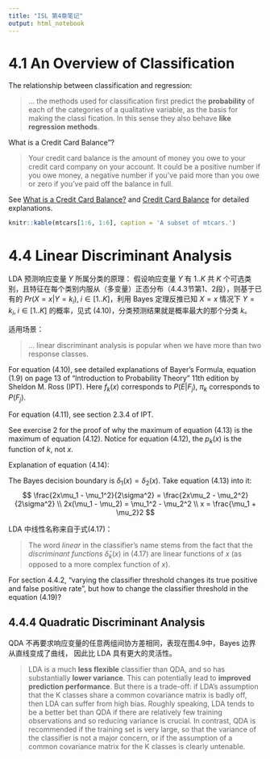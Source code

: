 ```yaml
---
title: "ISL 第4章笔记"
output: html_notebook
---
```


# 4.1 An Overview of Classification

The relationship between classification and regression:

> ... the methods used for classification first predict the **probability** of each of
> the categories of a qualitative variable, as the basis for making the classi fication.
> In this sense they also behave **like regression methods**.

What is a Credit Card Balance"?

> Your credit card balance is the amount of money you owe to your credit card company on your account.
> It could be a positive number if you owe money,
> a negative number if you’ve paid more than you owe or zero if you’ve paid off the balance in full.

See [What is a Credit Card Balance?](https://www.discover.com/credit-cards/resources/what-is-a-credit-card-balance) and [Credit Card Balance](https://www.investopedia.com/terms/c/credit-card-balance.asp) for detailed explanations.

```r
knitr::kable(mtcars[1:6, 1:6], caption = 'A subset of mtcars.')
```

# 4.4 Linear Discriminant Analysis

LDA 预测响应变量 $Y$ 所属分类的原理：
假设响应变量 $Y$ 有 $1..K$ 共 $K$ 个可选类别，且特征在每个类别内服从（多变量）正态分布（4.4.3节第1、2段），则基于已有的 $Pr(X=x|Y=k_i),\; i \in [1..K]$，利用 Bayes 定理反推已知 $X = x$ 情况下 $Y = k_i,\; i \in [1..K]$ 的概率，见式 (4.10)，分类预测结果就是概率最大的那个分类 $k$。

适用场景：

> ... linear discriminant analysis is popular when we have more than two response classes.

For equation (4.10), see detailed explanations of Bayer's Formula, equation (1.9) on page 13 of "Introduction to Probability Theory" 11th edition by Sheldon M. Ross (IPT).
Here $f_k(x)$ corresponds to $P(E\vert F_j)$, $\pi_k$ corresponds to $P(F_j)$.

For equation (4.11), see section 2.3.4 of IPT.

See exercise 2 for the proof of why the maximum of equation (4.13) is the maximum of equation (4.12). Notice for equation (4.12), the $p_k(x)$ is the function of $k$, not $x$.

Explanation of equation (4.14):

The Bayes decision boundary is  $\delta_1(x) = \delta_2(x)$.
Take equation (4.13) into it:
$$
\frac{2x\mu_1 - \mu_1^2}{2\sigma^2} =  \frac{2x\mu_2 - \mu_2^2}{2\sigma^2} \\
2x(\mu_1 - \mu_2) = \mu_1^2 - \mu_2^2  \\
x = \frac{\mu_1 + \mu_2}2
$$

LDA 中线性名称来自于式(4.17)：

> The word *linear* in the classifier’s name stems from the fact  that the *discriminant functions* $\hat \delta_k(x)$ in (4.17) are linear functions of $x$ (as opposed to a more complex function of *x*).

For section 4.4.2, "varying the classifier threshold changes its true positive and false positive rate", but how to change the classifier threshold in the equation (4.19)?

## 4.4.4 Quadratic Discriminant Analysis

QDA 不再要求响应变量的任意两组间协方差相同，表现在图4.9中，Bayes 边界从直线变成了曲线，
因此比 LDA 具有更大的灵活性。

> LDA is a much **less flexible** classifier than QDA, and so has substantially **lower variance**.
This can potentially lead to **improved  prediction performance**.
But there is a trade-off: if LDA’s assumption that  the K classes share a common covariance matrix is badly off, then LDA  can suffer from high bias.
Roughly speaking, LDA tends to be a better bet  than QDA if there are relatively few training observations and so reducing  variance is crucial.
In contrast, QDA is recommended if the training set is  very large, so that the variance of the classifier is not a major concern, or if  the assumption of a common covariance matrix for the K classes is clearly  untenable.
